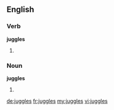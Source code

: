==English==

===Verb===
'''juggles'''

# {{third-person singular of|[[juggle]]}}

===Noun===
'''juggles'''

# {{plural of|juggle}}

[[de:juggles]]
[[fr:juggles]]
[[my:juggles]]
[[vi:juggles]]